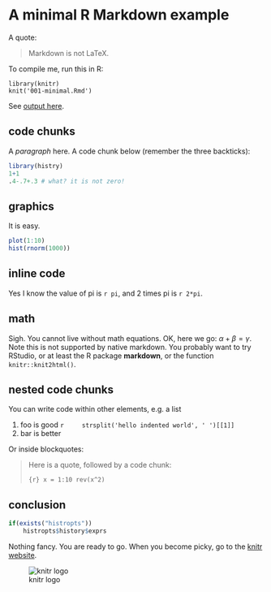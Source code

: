 # A minimal R Markdown example

A quote:

> Markdown is not LaTeX.

To compile me, run this in R:

    library(knitr)
    knit('001-minimal.Rmd')

See [output here](https://github.com/yihui/knitr-examples/blob/master/001-minimal.md).

## code chunks

A _paragraph_ here. A code chunk below (remember the three backticks):

```r
library(histry)
1+1
.4-.7+.3 # what? it is not zero!
```

## graphics

It is easy.

```r
plot(1:10)
hist(rnorm(1000))
```

## inline code

Yes I know the value of pi is `r pi`, and 2 times pi is `r 2*pi`.

## math

Sigh. You cannot live without math equations. OK, here we go: $\alpha+\beta=\gamma$. Note this is not supported by native markdown. You probably want to try RStudio, or at least the R package **markdown**, or the function `knitr::knit2html()`.

## nested code chunks

You can write code within other elements, e.g. a list

1. foo is good
    ```r
    strsplit('hello indented world', ' ')[[1]]
    ```
2. bar is better

Or inside blockquotes:

> Here is a quote, followed by a code chunk:
>
> ```{r}
> x = 1:10
> rev(x^2)
> ```

## conclusion


```r
if(exists("histropts"))
	histropts$history$exprs
```

Nothing fancy. You are ready to go. When you become picky, go to the [knitr website](http://yihui.name/knitr/).

![knitr logo](http://yihui.name/knitr/images/knit-logo.png)